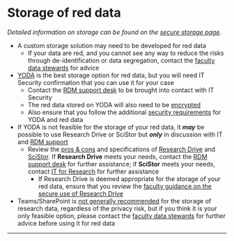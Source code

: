 

# Storage of red data

*Detailed information on storage can be found on the [secure storage page](https://fgb-rdm.nl/Security/Storage.html){target="_blank"}.*

-   A custom storage solution may need to be developed for red data
    -   If your data are red, and you cannot see any way to reduce the risks through de-identification or data segregation, contact the [faculty data stewards](mailto:research.data.fgb@vu.nl) for advice
-   [YODA](https://rdm.vu.nl/topics/yoda.html){target="_blank"} is the best storage option for red data, but you will need IT Security confirmation that you can use it for your case
    -   Contact the [RDM support desk](mailto:rdm@vu.nl) to be brought into contact with IT Security
    -   The red data stored on YODA will also need to be [encrypted](https://fgb-rdm.nl/Security/Encryption.html#fle){target="_blank"}
    -   Also ensure that you follow the additional [security requirements](https://fgb-rdm.nl/rdm/tools/YODAInstructionsFGB.html#protection){target="_blank"} for YODA and red data
-   If YODA is not feasible for the storage of your red data, it ***may*** be possible to use Research Drive or SciStor but ***only*** in discussion with IT and [RDM support](mailto:rdm@vu.nl)
    -   Review the [pros & cons](https://fgb-rdm.nl/Security/Storage.html#Faculty_Storage_Recommendations_for_Research_Data){target="_blank"} and specifications of [Research Drive](https://rdm.vu.nl/topics/researchdrive.html){target="_blank"} and [SciStor](https://rdm.vu.nl/topics/scistor.html){target="_blank"}. If **Research Drive** meets your needs, contact the [RDM support desk](rdm@vu.nl) for further assistance; if **SciStor** meets your needs, contact [IT for Research](itvo.ucit@vu.nl) for further assistance
        -   If Research Drive is deemed appropriate for the storage of your red data, ensure that you review the [faculty guidance on the secure use of Research Drive](https://fgb-rdm.nl/Security/Storage.html#security){target="_blank"}
-   Teams/SharePoint is [not generally recommended](https://fgb-rdm.nl/Security/Storage.html#Faculty_Storage_Recommendations_for_Research_Data){target="_blank"} for the storage of research data, regardless of the privacy risk, but if you think it is your only feasible option, please contact the [faculty data stewards](mailto:research.data.fgb@vu.nl) for further advice before using it for red data

------------------------------------------------------------------------

<br>
